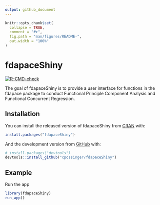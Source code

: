 ```yaml
---
output: github_document
---
```


<!-- README.md is generated from README.Rmd. Please edit that file -->

```r
knitr::opts_chunk$set(
  collapse = TRUE,
  comment = "#>",
  fig.path = "man/figures/README-",
  out.width = "100%"
)
```

# fdapaceShiny

<!-- badges: start -->
[![R-CMD-check](https://github.com/cpossinger/fdapaceShiny/workflows/R-CMD-check/badge.svg)](https://github.com/cpossinger/fdapaceShiny/actions)
<!-- badges: end -->

The goal of fdapaceShiny is to provide a user interface for functions in the fdapace package to conduct Functional Principle Component Analysis and Functional Concurrent Regression. 

## Installation

You can install the released version of fdapaceShiny from [CRAN](https://CRAN.R-project.org) with:

``` r
install.packages("fdapaceShiny")
```

And the development version from [GitHub](https://github.com/) with:

``` r
# install.packages("devtools")
devtools::install_github("cpossinger/fdapaceShiny")
```
## Example

Run the app

```r
library(fdapaceShiny)
run_app()
```

